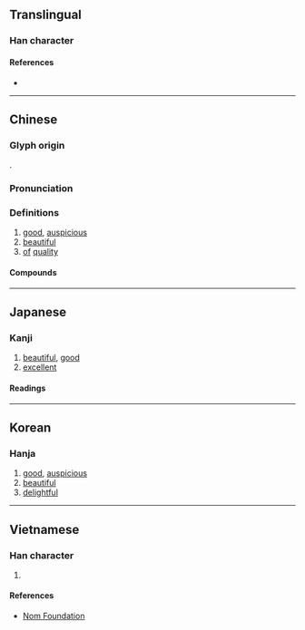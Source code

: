 {{also|隹}}
{{character info/new}}
==Translingual==

===Han character===
{{Han char|rn=9|rad=人|as=06|sn=8|four=24214|canj=OGG|ids=⿰亻圭}}

====References====
* {{Han ref|kx=0100.180|dkj=00557|dj=0212.130|hdz=10143.160|uh=4F73|ud=20339|bh=A8CE|bd=43214}}

----

==Chinese==
{{zh-forms}}

===Glyph origin===
{{Han etym}}
{{Han compound|人|圭|c1=s|t1=man; person|c2=p|ls=psc}}.

===Pronunciation===
{{zh-pron
|m=jiā
|c=gaai1
|h=pfs=kâ
|mn=ml:kai/qz,tw,xm:ka/zz:kee
|mn-t=gia1
|mc=y
|oc=y
|ma=
|cat=a
}}

===Definitions===
{{zh-hanzi}}

# [[good]], [[auspicious]]
# [[beautiful]]
# [[of]] [[quality]]

====Compounds====
{{zh-der|不佳|乘龍佳婿|亂世佳人|二八佳人|佳人|佳人命薄|佳人才子|佳人薄命|佳什|佳作|佳俠|佳偶|佳偶天成|佳兒|佳兒佳婦|佳兵|佳兵不祥|佳冬鄉|佳冶|佳句|佳器|佳城|佳境|佳士|佳婿|佳子弟|佳客|佳快|佳景|佳期|佳木斯市|佳本|佳構劇|佳氣|佳節|佳績|佳耦|佳肴|佳致|佳茗|佳評如潮|佳話|佳譽|佳趣|佳釀|佳音|佳餚|佳麗|最佳拍檔|千秋佳城|唱作俱佳|學養俱佳|尚佳|彌習彌佳|彭佳嶼|才子佳人|欠佳|漸入佳境|漸至佳境|牛女佳期|珍饈佳餚|百年佳偶|睠以佳耦|紅粉佳人|絕世佳人|絕代佳人|絕佳|絕色佳人|美酒佳肴|美饌佳餚|蕤賓佳節|西湖佳話|設帨佳辰|錦囊佳句|錦囊佳製|頗佳|風流佳事|佳佳}}

{{zh-cat|Intermediate}}

----

==Japanese==

===Kanji===
{{ja-kanji|grade=c|rs=人06}}

# [[beautiful]], [[good]]
# [[excellent]]

====Readings====
{{ja-readings
|goon=け
|kanon=かい
|kanyoon=か, けい
|kun=よ-い
}}

----

==Korean==

===Hanja===
{{ko-hanja|hangeul=[[가]], [[개]]|rv=ga, gae|mr=ka, kae|eumhun=[[아름답다|아름다울]]}}

# [[good]], [[auspicious]]
# [[beautiful]]
# [[delightful]]

----

==Vietnamese==

===Han character===
{{vi-hantu|[[giai]], [[trai]], [[dai]], [[lai]]|rs=人06}}

# {{defn|lang=vi|sort=人06}}

====References====
* [http://nomfoundation.org/common/nom_details.php?codepoint=4f73 Nom Foundation]